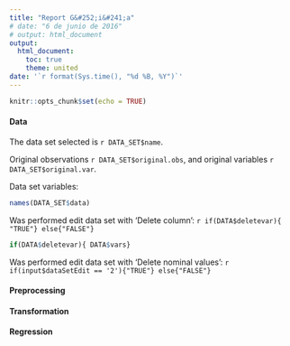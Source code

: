 ```yaml
---
title: "Report G&#252;i&#241;a"
# date: "6 de junio de 2016"
# output: html_document
output:
  html_document:
    toc: true
    theme: united
date: '`r format(Sys.time(), "%d %B, %Y")`'
---
```


```r
knitr::opts_chunk$set(echo = TRUE)
```

#### Data
The data set selected is `r DATA_SET$name`.

Original observations `r DATA_SET$original.obs`, and original variables `r DATA_SET$original.var`.

Data set variables:
```r
names(DATA_SET$data)
```

Was performed edit data set with 'Delete column':
`r if(DATA$deletevar){ "TRUE"} else{"FALSE"}`
```r
if(DATA$deletevar){ DATA$vars}
```

Was performed edit data set with 'Delete nominal values':
`r if(input$dataSetEdit == '2'){"TRUE"} else{"FALSE"}`


#### Preprocessing
#### Transformation
#### Regression

